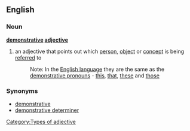 ==English==
===Noun===
'''[[demonstrative]] [[adjective]]'''
#an adjective that points out which [[person]], [[object]] or [[concept]] is being [[referred]] to
#:Note: In the [[English language]] they are the same as the [[demonstrative pronoun]]s - [[this]], [[that]], [[these]] and [[those]]
===Synonyms===
*[[demonstrative]]
*[[demonstrative determiner]]
[[Category:Types of adjective]]